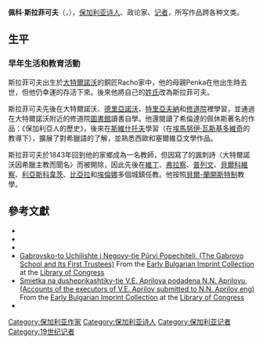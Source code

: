{{NoteTA
|1=zh-cn:贝尔-兰开斯特制;zh-tw:貝爾-蘭開斯特制
}}
{{Infobox writer
|name=佩科·斯拉菲可夫|image=2010-03-10 Petko Slaveikov Bonn Duisdorf Exhibition 01.JPG
|birthdate=1827年11月17日|birthplace=[[奥斯曼帝国|奥斯曼帝国]][[大特尔诺沃|大特尔诺沃]]
|deathdate={{dda|1895|7|1|1827|11|17}}|deathplace=[[保加利亚大公国|保加利亚大公国]][[索菲亚|索菲亚]]
|genre=诗歌}}
'''佩科·斯拉菲可夫'''（{{lang-bg|Петко Рачов Славейков}}，{{bd|1827年|11月17日|1895年|7月1日}}），[[保加利亚|保加利亚]][[诗人|诗人]]、政论家、[[记者|记者]]，所写作品跨各种文类。
==生平==
===早年生活和教育活動===
斯拉菲可夫出生於[[大特爾諾沃|大特爾諾沃]]的銅匠Racho家中，他的母親Penka在他出生時去世，但他仍幸運的存活下來。後來他將自己的[[姓氏|姓氏]]改為斯拉菲可夫。

斯拉菲可夫先後在大特爾諾沃、[[德里亞諾沃|德里亞諾沃]]、[[特里亞夫納|特里亞夫納]]和[[修道院|修道院]]裡學習，並通過在大特爾諾沃附近的修道院[[圖書館|圖書館]]讀書自學。他還閱讀了希倫達的佩休斯著名的作品：《保加利亞人的歷史》，後來在[[斯維什托夫|斯維什托夫]]學習（在[[埃馬努伊·瓦斯基多維奇|埃馬努伊·瓦斯基多維奇]]的教導下），擴展了對希臘語的了解，並熟悉西歐和塞爾維亞文學作品。

斯拉菲可夫於1843年回到他的家鄉成為一名教師，但因寫了的諷刺詩〈大特爾諾沃因希臘主教而聞名〉而被開除，因此先後在[[維丁|維丁]]、[[弗拉察|弗拉察]]、[[普列文|普列文]]、[[貝爾科維察|貝爾科維察]]、[[利亞斯科韋茨|利亞斯科韋茨]]、[[比亞拉_(魯塞州)|比亞拉]]和[[埃倫娜|埃倫娜]]多個城鎮任教。他按照[[貝爾-蘭開斯特制|貝爾-蘭開斯特制]]教學。

==參考文獻==
*{{cite book |last=Black |first=Cyril E. |chapter=  |title=The Establishment of Constitutional Government in Bulgaria |place= Princeton, NJ |publisher= Princeton University Press |year= 1943 |url=https://archive.org/details/in.ernet.dli.2015.275948 |pages= [https://archive.org/details/in.ernet.dli.2015.275948/page/n42 33], 46, 69, 83, 86-87, 94-98, 123, 129, 131, 134, 181, 186, 208, 218, 249, 254 |via= Internet Archive |accessdate= January 11, 2020}}
*{{cite book |last=Minchin |first=James George Cotton |title= The Growth of Freedom in the Balkan Peninsula: Notes of a Traveller in Montenegro, Bosnia, Servia, Bulgaria, and Greece  |place=London |publisher=John Murray  |year= 1886 |url=https://archive.org/stream/growthfreedomin01mincgoog#page/n354 |pages= 332-339 |accessdate= 22 September 2018 |via= Internet Archive}}
* {{cite web |url=http://www.slovo.bg/showbio.php3?ID=277 |title=Petko Slaveykov |work=Biographical sketch |accessdate=2006-08-02 |publisher=Slovoto |language=bg |archive-date=2007-03-29 |archive-url=https://web.archive.org/web/20070329160502/http://www.slovo.bg/showbio.php3?ID=277 |dead-url=no }}
*[http://hdl.loc.gov/loc.rbc/bulgarian.06956.1 Gabrovsko-to Uchilishte i Negovy-tie Pŭrvi Popechiteli, (The Gabrovo School and Its First Trustees)] From the [https://www.loc.gov/rr/rarebook/coll/066.html Early Bulgarian Imprint Collection] {{Wayback|url=https://www.loc.gov/rr/rarebook/coll/066.html |date=20200130021323 }} at the [[Library_of_Congress|Library of Congress]]
*[http://hdl.loc.gov/loc.rbc/bulgarian.06958.1 Smietka na dusheprikashtiky-tie V.E. Aprilova podadena N.N. Aprilovu, (Accounts of the executors of V.E. Aprilov submitted to N.N. Aprilov eng)] From the [https://www.loc.gov/rr/rarebook/coll/066.html Early Bulgarian Imprint Collection] {{Wayback|url=https://www.loc.gov/rr/rarebook/coll/066.html |date=20200130021323 }} at the [[Library_of_Congress|Library of Congress]]
* {{Cite EB1911|wstitle=Bulgaria/Language}}

{{Authority control}}
{{DEFAULTSORT:Slaveykov}}
[[Category:保加利亚作家|Category:保加利亚作家]]
[[Category:保加利亚诗人|Category:保加利亚诗人]]
[[Category:保加利亚记者|Category:保加利亚记者]]
[[Category:19世纪记者|Category:19世纪记者]]